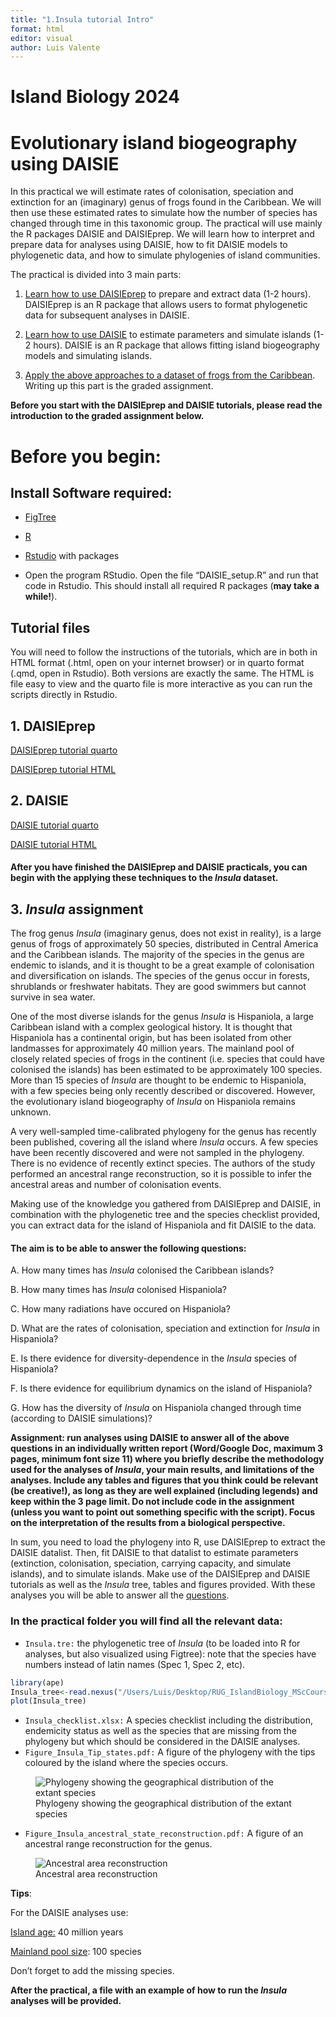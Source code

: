 ```yaml
---
title: "1.Insula tutorial Intro"
format: html
editor: visual
author: Luis Valente
---
```


# Island Biology 2024

# Evolutionary island biogeography using DAISIE

In this practical we will estimate rates of colonisation, speciation and extinction for an (imaginary) genus of frogs found in the Caribbean. We will then use these estimated rates to simulate how the number of species has changed through time in this taxonomic group. The practical will use mainly the R packages DAISIE and DAISIEprep. We will learn how to interpret and prepare data for analyses using DAISIE, how to fit DAISIE models to phylogenetic data, and how to simulate phylogenies of island communities.

The practical is divided into 3 main parts:

1.  [Learn how to use DAISIEprep](#sec-1.-daisieprep) to prepare and extract data (1-2 hours). DAISIEprep is an R package that allows users to format phylogenetic data for subsequent analyses in DAISIE.

2.  [Learn how to use DAISIE](#sec-2.-daisie) to estimate parameters and simulate islands (1-2 hours). DAISIE is an R package that allows fitting island biogeography models and simulating islands.

3.  [Apply the above approaches to a dataset of frogs from the Caribbean](#sec-insula). Writing up this part is the graded assignment.

**Before you start with the DAISIEprep and DAISIE tutorials, please read the introduction to the graded assignment below.**

# Before you begin:

## Install Software required:

-   [FigTree](https://github.com/rambaut/figtree/releases)

-   [R](https://www.r-project.org)

-   [Rstudio](https://rstudio.com/products/rstudio/download/) with packages

-   Open the program RStudio. Open the file "DAISIE_setup.R" and run that code in Rstudio. This should install all required R packages (**may take a while!**).

## Tutorial files

You will need to follow the instructions of the tutorials, which are in both in HTML format (.html, open on your internet browser) or in quarto format (.qmd, open in Rstudio). Both versions are exactly the same. The HTML is file easy to view and the quarto file is more interactive as you can run the scripts directly in Rstudio.

## 1. DAISIEprep {#sec-1.-daisieprep}

[DAISIEprep tutorial quarto](https://github.com/joshwlambert/LearnDAISIEprep/blob/main/2.DAISIEprep.qmd) 

[DAISIEprep tutorial HTML](https://github.com/joshwlambert/LearnDAISIEprep/blob/main/2.DAISIEprep.html) 

## 2. DAISIE {#sec-2.-daisie}

[DAISIE tutorial quarto](https://github.com/joshwlambert/LearnDAISIEprep/blob/main/3.DAISIE.qmd) 

[DAISIE tutorial HTML](https://github.com/joshwlambert/LearnDAISIEprep/blob/main/3.DAISIE.html) 

#### After you have finished the DAISIEprep and DAISIE practicals, you can begin with the applying these techniques to the *Insula* dataset.

## 3. *Insula* assignment {#sec-insula}

The frog genus *Insula* (imaginary genus, does not exist in reality), is a large genus of frogs of approximately 50 species, distributed in Central America and the Caribbean islands. The majority of the species in the genus are endemic to islands, and it is thought to be a great example of colonisation and diversification on islands. The species of the genus occur in forests, shrublands or freshwater habitats. They are good swimmers but cannot survive in sea water.

One of the most diverse islands for the genus *Insula* is Hispaniola, a large Caribbean island with a complex geological history. It is thought that Hispaniola has a continental origin, but has been isolated from other landmasses for approximately 40 million years. The mainland pool of closely related species of frogs in the continent (i.e. species that could have colonised the islands) has been estimated to be approximately 100 species. More than 15 species of *Insula* are thought to be endemic to Hispaniola, with a few species being only recently described or discovered. However, the evolutionary island biogeography of *Insula* on Hispaniola remains unknown.

A very well-sampled time-calibrated phylogeny for the genus has recently been published, covering all the island where *Insula* occurs. A few species have been recently discovered and were not sampled in the phylogeny. There is no evidence of recently extinct species. The authors of the study performed an ancestral range reconstruction, so it is possible to infer the ancestral areas and number of colonisation events.

Making use of the knowledge you gathered from DAISIEprep and DAISIE, in combination with the phylogenetic tree and the species checklist provided, you can extract data for the island of Hispaniola and fit DAISIE to the data.

#### The aim is to be able to answer the following questions: {#sec-4.-questions}

A. How many times has *Insula* colonised the Caribbean islands?

B. How many times has *Insula* colonised Hispaniola?

C. How many radiations have occured on Hispaniola?

D. What are the rates of colonisation, speciation and extinction for *Insula* in Hispaniola?

E. Is there evidence for diversity-dependence in the *Insula* species of Hispaniola?

F. Is there evidence for equilibrium dynamics on the island of Hispaniola?

G. How has the diversity of *Insula* on Hispaniola changed through time (according to DAISIE simulations)?

**Assignment: run analyses using DAISIE to answer all of the above questions in an individually written report (Word/Google Doc, maximum 3 pages, minimum font size 11) where you briefly describe the methodology used for the analyses of *Insula*, your main results, and limitations of the analyses. Include any tables and figures that you think could be relevant (be creative!), as long as they are well explained (including legends) and keep within the 3 page limit. Do not include code in the assignment (unless you want to point out something specific with the script). Focus on the interpretation of the results from a biological perspective.**

In sum, you need to load the phylogeny into R, use DAISIEprep to extract the DAISIE datalist. Then, fit DAISIE to that datalist to estimate parameters (extinction, colonisation, speciation, carrying capacity, and simulate islands), and to simulate islands. Make use of the DAISIEprep and DAISIE tutorials as well as the *Insula* tree, tables and figures provided. With these analyses you will be able to answer all the [questions](#sec-4.-questions).

### In the practical folder you will find all the relevant data:

-   `Insula.tre:` the phylogenetic tree of *Insula* (to be loaded into R for analyses, but also visualized using Figtree): note that the species have numbers instead of latin names (Spec 1, Spec 2, etc).

```r
library(ape)
Insula_tree<-read.nexus("/Users/Luis/Desktop/RUG_IslandBiology_MScCourse/Practicals/DAISIE_Insula_frogs/0.Insula_frog_data/Insula.tre")
plot(Insula_tree)
```

-   `Insula_checklist.xlsx:` A species checklist including the distribution, endemicity status as well as the species that are missing from the phylogeny but which should be considered in the DAISIE analyses.
-   `Figure_Insula_Tip_states.pdf:` A figure of the phylogeny with the tips coloured by the island where the species occurs.

![Phylogeny showing the geographical distribution of the extant species](images/Figure_Insula_tip_states.png)

-   `Figure_Insula_ancestral_state_reconstruction.pdf:` A figure of an ancestral range reconstruction for the genus.

![Ancestral area reconstruction](images/Figure_Insula_ancestral_state_reconstruction.png)

**Tips**:

For the DAISIE analyses use:

[Island age:]{.underline} 40 million years

[Mainland pool size]{.underline}: 100 species

Don't forget to add the missing species.

**After the practical, a file with an example of how to run the *Insula* analyses will be provided.**

